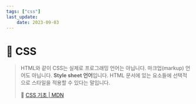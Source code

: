 ```yaml
---
tags: ["css"]
last_update:
    date: 2023-09-03
---
```


# 💅️ CSS

> HTML와 같이 CSS는 실제로 프로그래밍 언어는 아닙니다. 마크업(markup) 언어도 아닙니다. **Style sheet 언어**입니다. HTML 문서에 있는 요소들에 선택적으로 스타일을 적용할 수 있다는 말입니다.
>
> 🔗 [CSS 기초 | MDN](https://developer.mozilla.org/ko/docs/Learn/Getting_started_with_the_web/CSS_basics)
